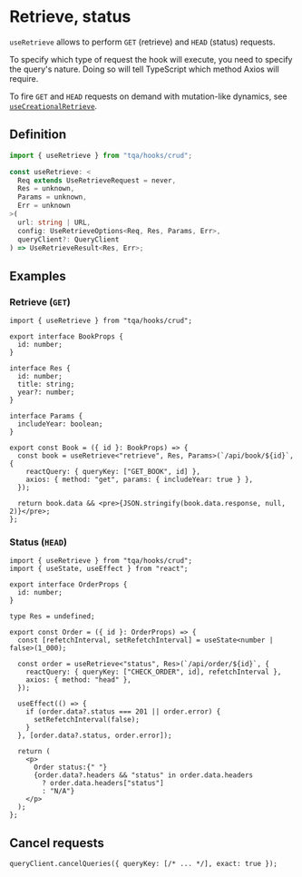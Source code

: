 # Retrieve, status

`useRetrieve` allows to perform `GET` (retrieve) and `HEAD` (status) requests.

To specify which type of request the hook will execute, you need to specify the
query's nature. Doing so will tell TypeScript which method Axios will require.

To fire `GET` and `HEAD` requests on demand with mutation-like dynamics, see
[`useCreationalRetrieve`](/alternative-hooks/creational-retrieve).

## Definition

```ts filename="Import statement (TypeScript)"
import { useRetrieve } from "tqa/hooks/crud";
```

```ts filename="Signature (TypeScript)" copy=false
const useRetrieve: <
  Req extends UseRetrieveRequest = never,
  Res = unknown,
  Params = unknown,
  Err = unknown
>(
  url: string | URL,
  config: UseRetrieveOptions<Req, Res, Params, Err>,
  queryClient?: QueryClient
) => UseRetrieveResult<Res, Err>;
```

## Examples

### Retrieve (`GET`)

```tsx filename="TypeScript (TSX)"
import { useRetrieve } from "tqa/hooks/crud";

export interface BookProps {
  id: number;
}

interface Res {
  id: number;
  title: string;
  year?: number;
}

interface Params {
  includeYear: boolean;
}

export const Book = ({ id }: BookProps) => {
  const book = useRetrieve<"retrieve", Res, Params>(`/api/book/${id}`, {
    reactQuery: { queryKey: ["GET_BOOK", id] },
    axios: { method: "get", params: { includeYear: true } },
  });

  return book.data && <pre>{JSON.stringify(book.data.response, null, 2)}</pre>;
};
```

### Status (`HEAD`)

```tsx filename="TypeScript (TSX)"
import { useRetrieve } from "tqa/hooks/crud";
import { useState, useEffect } from "react";

export interface OrderProps {
  id: number;
}

type Res = undefined;

export const Order = ({ id }: OrderProps) => {
  const [refetchInterval, setRefetchInterval] = useState<number | false>(1_000);

  const order = useRetrieve<"status", Res>(`/api/order/${id}`, {
    reactQuery: { queryKey: ["CHECK_ORDER", id], refetchInterval },
    axios: { method: "head" },
  });

  useEffect(() => {
    if (order.data?.status === 201 || order.error) {
      setRefetchInterval(false);
    }
  }, [order.data?.status, order.error]);

  return (
    <p>
      Order status:{" "}
      {order.data?.headers && "status" in order.data.headers
        ? order.data.headers["status"]
        : "N/A"}
    </p>
  );
};
```

## Cancel requests

```tsx filename="TypeScript"
queryClient.cancelQueries({ queryKey: [/* ... */], exact: true });
```
